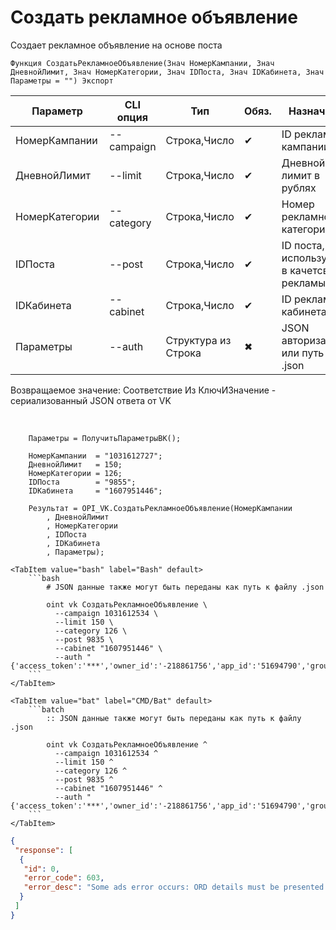 ﻿---
sidebar_position: 2
description: Создать рекламное объявление и другие функции для работы с VK в Открытом пакете интеграций - бесплатной open-source библиотеке интеграций для 1С:Предприятие 8, OneScript и CLI
keywords: [1C, 1С, 1С:Предприятие, 1С:Предприятие 8.3, API, Интеграция, Сервисы, Обмен, OneScript, CLI, VK]
---


# Создать рекламное объявление
 Создает рекламное объявление на основе поста



`Функция СоздатьРекламноеОбъявление(Знач НомерКампании, Знач ДневнойЛимит, Знач НомерКатегории, Знач IDПоста, Знач IDКабинета, Знач Параметры = "") Экспорт`

  | Параметр | CLI опция | Тип | Обяз. | Назначение |
  |-|-|-|-|-|
  | НомерКампании | --campaign | Строка,Число | &#x2714; | ID рекламной кампании |
  | ДневнойЛимит | --limit | Строка,Число | &#x2714; | Дневной лимит в рублях |
  | НомерКатегории | --category | Строка,Число | &#x2714; | Номер рекламной категории |
  | IDПоста | --post | Строка,Число | &#x2714; | ID поста, используемого в качетсве рекламы |
  | IDКабинета | --cabinet | Строка,Число | &#x2714; | ID рекламного кабинета |
  | Параметры | --auth | Структура из Строка | &#x2716; | JSON авторизации или путь к .json |

  
  Возвращаемое значение:   Соответствие Из КлючИЗначение - сериализованный JSON ответа от VK

<br/>



```bsl title="Пример использования для 1С:Предприятие/OneScript"
    Параметры = ПолучитьПараметрыВК();

    НомерКампании  = "1031612727";
    ДневнойЛимит   = 150;
    НомерКатегории = 126;
    IDПоста        = "9855";
    IDКабинета     = "1607951446";

    Результат = OPI_VK.СоздатьРекламноеОбъявление(НомерКампании
        , ДневнойЛимит
        , НомерКатегории
        , IDПоста
        , IDКабинета
        , Параметры);
```
    

 <Tabs>
  
    <TabItem value="bash" label="Bash" default>
        ```bash
            # JSON данные также могут быть переданы как путь к файлу .json
            
            oint vk СоздатьРекламноеОбъявление \
              --campaign 1031612534 \
              --limit 150 \
              --category 126 \
              --post 9835 \
              --cabinet "1607951446" \
              --auth "{'access_token':'***','owner_id':'-218861756','app_id':'51694790','group_id':'218861756'}"
        ```
    </TabItem>
  
    <TabItem value="bat" label="CMD/Bat" default>
        ```batch
            :: JSON данные также могут быть переданы как путь к файлу .json
            
            oint vk СоздатьРекламноеОбъявление ^
              --campaign 1031612534 ^
              --limit 150 ^
              --category 126 ^
              --post 9835 ^
              --cabinet "1607951446" ^
              --auth "{'access_token':'***','owner_id':'-218861756','app_id':'51694790','group_id':'218861756'}"
        ```
    </TabItem>
</Tabs>


```json title="Результат"
{
 "response": [
  {
   "id": 0,
   "error_code": 603,
   "error_desc": "Some ads error occurs: ORD details must be presented."
  }
 ]
}
```
